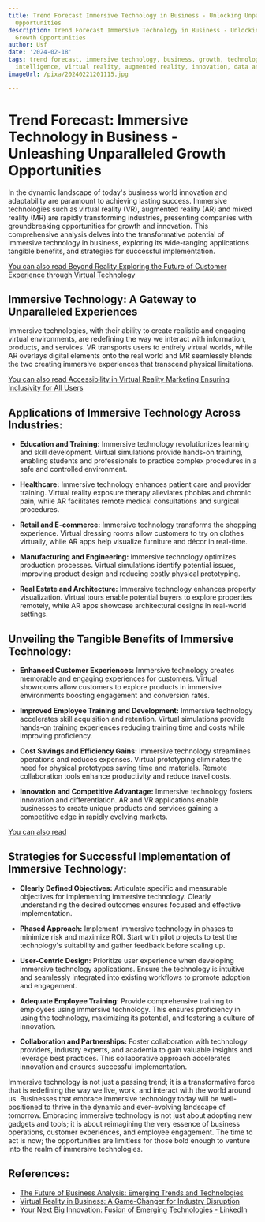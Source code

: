```yaml
---
title: Trend Forecast Immersive Technology in Business - Unlocking Unparalleled Growth
  Opportunities
description: Trend Forecast Immersive Technology in Business - Unlocking Unparalleled
  Growth Opportunities
author: Usf
date: '2024-02-18'
tags: trend forecast, immersive technology, business, growth, technology, artificial
  intelligence, virtual reality, augmented reality, innovation, data analysis
imageUrl: /pixa/20240221201115.jpg

---
```

# Trend Forecast: Immersive Technology in Business - Unleashing Unparalleled Growth Opportunities

In the dynamic landscape of today's business  world  innovation  and adaptability are paramount to achieving lasting success. Immersive technologies such as virtual reality (VR), augmented reality (AR) and mixed  reality (MR) are rapidly transforming industries, presenting companies  with  groundbreaking opportunities for  growth and innovation. This comprehensive analysis delves into the transformative  potential of immersive technology in business, exploring its wide-ranging applications tangible benefits, and strategies for successful implementation.

[You can also read Beyond Reality  Exploring the Future of Customer Experience through Virtual Technology](Beyond%20Reality%20Exploring%20the%20Future%20of%20Customer%20Experience%20through%20Virtual%20Technology)


## Immersive  Technology: A Gateway  to Unparalleled  Experiences

Immersive technologies, with their ability to  create realistic and engaging virtual environments, are redefining the way we interact  with information,  products, and services. VR transports users to entirely virtual worlds, while AR overlays digital elements onto the real world  and MR seamlessly blends the two creating immersive  experiences that transcend physical  limitations.

[You  can also read Accessibility in Virtual Reality Marketing Ensuring Inclusivity for All Users](Accessibility%20in%20Virtual%20Reality%20Marketing%20Ensuring%20Inclusivity%20for%20All%20Users)


## Applications of Immersive  Technology Across Industries:

- **Education and Training:** Immersive technology  revolutionizes learning  and skill development.  Virtual simulations provide hands-on training, enabling students and professionals to practice complex procedures in  a safe and controlled environment.


- **Healthcare:** Immersive technology enhances patient care and provider training.  Virtual reality exposure therapy alleviates phobias and  chronic pain, while AR facilitates remote medical consultations and surgical procedures.


- **Retail and E-commerce:** Immersive technology transforms the shopping experience. Virtual dressing rooms allow customers to  try on clothes virtually, while AR apps help visualize furniture and décor in real-time.


- **Manufacturing and Engineering:** Immersive  technology  optimizes production processes. Virtual simulations identify potential issues, improving product design and reducing costly physical prototyping.


- **Real Estate and Architecture:** Immersive technology enhances  property visualization. Virtual tours enable potential buyers to explore properties remotely, while AR apps showcase architectural designs in real-world settings.

## Unveiling the Tangible Benefits of Immersive Technology:

- **Enhanced Customer Experiences:** Immersive technology creates  memorable and engaging experiences for customers. Virtual showrooms allow customers to explore products in immersive environments boosting engagement and conversion rates.


- **Improved Employee Training and  Development:** Immersive technology accelerates skill acquisition and retention. Virtual simulations provide hands-on training  experiences reducing training  time  and costs while improving proficiency.


- **Cost Savings and Efficiency Gains:**  Immersive technology streamlines  operations and reduces expenses. Virtual  prototyping eliminates the need for physical prototypes saving time and materials. Remote collaboration tools enhance productivity  and reduce travel  costs.


- **Innovation and Competitive  Advantage:** Immersive technology fosters innovation  and  differentiation. AR and VR  applications enable businesses to create unique products  and services gaining a competitive edge in rapidly evolving  markets.

[You can also read ]()


##  Strategies for Successful Implementation  of Immersive Technology:

- **Clearly Defined Objectives:** Articulate specific and measurable objectives for implementing immersive technology.  Clearly understanding the desired outcomes ensures  focused and effective implementation.


- **Phased Approach:** Implement  immersive technology in phases to minimize risk and maximize ROI. Start with pilot  projects to test the technology's suitability and gather feedback before scaling up.


- **User-Centric Design:** Prioritize  user experience when  developing immersive technology applications. Ensure the technology is  intuitive and seamlessly integrated into existing workflows to promote adoption and engagement.


- **Adequate Employee Training:** Provide comprehensive training to employees using  immersive technology. This ensures proficiency in using the technology, maximizing its potential, and fostering a culture of innovation.


-  **Collaboration and Partnerships:** Foster collaboration with technology  providers, industry experts, and academia to  gain valuable insights and leverage best practices. This collaborative approach accelerates innovation and ensures successful implementation.

Immersive technology is not just a passing trend; it is a transformative force that is redefining the  way we live,  work, and interact with the world around us. Businesses that embrace immersive technology today will be well-positioned to thrive in the dynamic and ever-evolving landscape of tomorrow.  Embracing immersive  technology is not just about adopting  new gadgets  and tools; it is  about reimagining the very essence of business operations, customer experiences, and employee engagement. The time to act is now; the opportunities are limitless for those bold enough to venture into the realm of immersive technologies.

## References:
- [The Future of Business Analysis: Emerging Trends and Technologies  ](https://www.linkedin.com/pulse/future-business-analysis-emerging-trends-technologies-mark-bruins-wfr1f)
- [Virtual Reality in Business: A Game-Changer for Industry Disruption](https://www.linezero.com/blog/virtual-reality-in-business)
- [Your Next Big Innovation: Fusion of Emerging Technologies - LinkedIn](https://www.linkedin.com/pulse/your-next-big-innovation-fusion-emerging-technologies-blvck-pixel)
